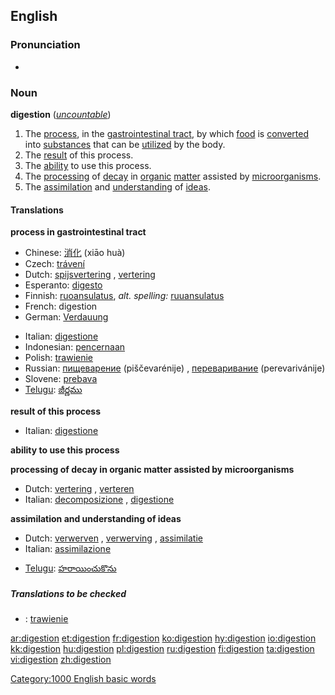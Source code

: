 {{see|digestión}}

==English==

===Pronunciation===
*{{audio|en-us-digestion.ogg|Audio (US)}}

===Noun===
{{wikipedia}}
'''digestion''' (''[[uncountable]]'')
#The [[process]], in the [[gastrointestinal tract]], by which [[food]] is [[convert]]ed into [[substance]]s that can be [[utilize]]d by the body.
#The [[result]] of this process.
#The [[ability]] to use this process.
#The [[processing]] of [[decay]] in [[organic]] [[matter]] assisted by [[microorganism]]s.
#The [[assimilation]] and [[understanding]] of [[idea]]s.

====Translations====
'''process in gastrointestinal tract'''
{{top}}
*Chinese: [[消化]] (xiāo huà)
*Czech: [[trávení]] {{n}}
*Dutch: [[spijsvertering]] {{f}}, [[vertering]] {{f}}
*Esperanto: [[digesto]]
*Finnish: [[ruoansulatus]], ''alt. spelling:'' [[ruuansulatus]]
*French: digestion {{f}}
*German: [[Verdauung]] {{f}}
{{mid}}
*Italian: [[digestione]] {{f}}
*Indonesian: [[pencernaan]] 
*Polish: [[trawienie]] {{n}}
*Russian: [[пищеварение]] (piščevarénije) {{n}}, [[переваривание]] (perevarivánije) {{n}}
*Slovene: [[prebava]] {{f}}
*[[Telugu]]: [[జీర్ణము]]
{{bottom}}

'''result of this process'''
{{top}}
*Italian: [[digestione]] {{f}}
{{mid}}
{{bottom}}

'''ability to use this process'''
{{top}}
{{mid}}
{{bottom}}

'''processing of decay in organic matter assisted by microorganisms'''
{{top}}
*Dutch: [[vertering]] {{f}}, [[verteren]] {{n}}
*Italian: [[decomposizione]] {{f}}, [[digestione]] {{f}}
{{mid}}
{{bottom}}

'''assimilation and understanding of ideas'''
{{top}}
*Dutch: [[verwerven]] {{n}}, [[verwerving]] {{f}}, [[assimilatie]] {{f}}
*Italian: [[assimilazione]] {{f}}
{{mid}}
*[[Telugu]]: [[హరాయించుకొను]]
{{bottom}}

=====Translations to be checked=====
<!--Remove this section once all of the translations below have been moved into the tables above.-->
{{checktrans}}

*{{ttbc|Polish}}: [[trawienie]] {{n}}

[[Category:1000 English basic words]]

[[ar:digestion]]
[[et:digestion]]
[[fr:digestion]]
[[ko:digestion]]
[[hy:digestion]]
[[io:digestion]]
[[kk:digestion]]
[[hu:digestion]]
[[pl:digestion]]
[[ru:digestion]]
[[fi:digestion]]
[[ta:digestion]]
[[vi:digestion]]
[[zh:digestion]]